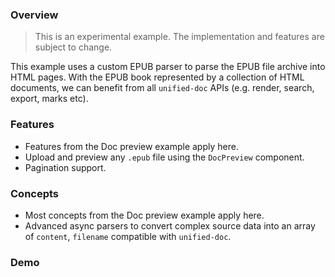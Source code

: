 

### Overview

> This is an experimental example.  The implementation and features are subject to change.

This example uses a custom EPUB parser to parse the EPUB file archive into HTML pages.  With the EPUB book represented by a collection of HTML documents, we can benefit from all `unified-doc` APIs (e.g. render, search, export, marks etc).

<SourceCode source="examples/epub" />

### Features
- Features from the <Link to="/examples/doc-preview">Doc preview</Link> example apply here.
- Upload and preview any `.epub` file using the `DocPreview` component.
- Pagination support.

### Concepts
- Most concepts from the <Link to="/examples/doc-preview">Doc preview</Link> example apply here.
- Advanced async parsers to convert complex source data into an array of `content`, `filename` compatible with `unified-doc`.

### Demo

<EpubExample />

<!-- Definitions -->
[jszip]: https://github.com/Stuk/jszip
